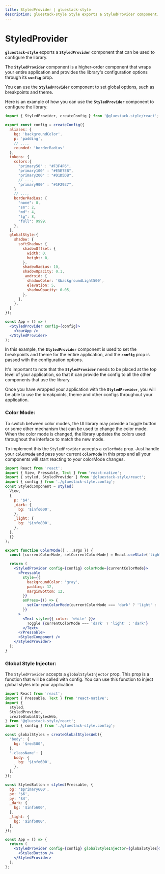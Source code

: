 ```yaml
---
title: StyledProvider | gluestack-style
description: gluestack-style Style exports a StyledProvider component, a higher-order component that wraps your entire application and provides the library's configuration options.
---
```



<Meta title="Getting Started/StyledProvider" />

# StyledProvider

**`gluestack-style`** exports a **`StyledProvider`** component that can be used to configure the library.

The **`StyledProvider`** component is a higher-order component that wraps your entire application and provides the library's configuration options through its **`config`** prop.

You can use the **`StyledProvider`** component to set global options, such as breakpoints and theme.

Here is an example of how you can use the **`StyledProvider`** component to configure the library:

```jsx
import { StyledProvider, createConfig } from '@gluestack-style/react';

export const config = createConfig({
  aliases: {
    bg: 'backgroundColor',
    p: 'padding',
    // ...,
    rounded: 'borderRadius'
  },
  tokens: {
    colors:{
      "primary50" : "#F3F4F6",
      "primary100" : "#E5E7EB",
      "primary200" : "#D1D5DB",
      // ...,
      "primary900" : "#1F2937",
    }
    // ...,
    borderRadius: {
      "none": 0,
      "sm": 2,
      "md": 4,
      "lg": 8,
      "full": 9999,
    },
  },
  globalStyle:{
    shadow: {
      softShadow: {
        shadowOffset: {
          width: 0,
          height: 0,
        },
        shadowRadius: 10,
        shadowOpacity: 0.1,
        _android: {
          shadowColor: '$backgroundLight500',
          elevation: 5,
          shadowOpacity: 0.05,
        },
      },
    },
  }
});

const App = () => (
  <StyledProvider config={config}>
    <YourApp />
  </StyledProvider>
);
```

In this example, the **`StyledProvider`** component is used to set the breakpoints and theme for the entire application, and the **`config`** prop is passed with the configuration options.

It's important to note that the **`StyledProvider`** needs to be placed at the top level of your application, so that it can provide the config to all the other components that use the library.

Once you have wrapped your application with the **`StyledProvider`**, you will be able to use the breakpoints, theme and other configs throughout your application.

### Color Mode:

To switch between color modes, the UI library may provide a toggle button or some other mechanism that can be used to change the color mode. When the color mode is changed, the library updates the colors used throughout the interface to match the new mode.

To implement this the `StyledProvider` accepts a `colorMode` prop. Just handle your **`colorMode`** and pass your current **`colorMode`** in this prop and all your components will start reacting to your colorMode changes.

```jsx
import React from 'react';
import { View, Pressable, Text } from 'react-native';
import { styled, StyledProvider } from '@gluestack-style/react';
import { config } from './gluestack-style.config';
const StyledComponent = styled(
  View,
  {
    p: '$4',
    _dark: {
      bg: '$info600',
    },
    _light: {
      bg: '$info800',
    },
  },
  {}
);

export function ColorMode({ ...args }) {
  const [currentColorMode, setCurrentColorMode] = React.useState('light');

  return (
    <StyledProvider config={config} colorMode={currentColorMode}>
      <Pressable
        style={{
          backgroundColor: 'gray',
          padding: 12,
          marginBottom: 12,
        }}
        onPress={() => {
          setCurrentColorMode(currentColorMode === 'dark' ? 'light' : 'dark');
        }}
      >
        <Text style={{ color: 'white' }}>
          Toggle {currentColorMode === 'dark' ? 'light' : 'dark'}
        </Text>
      </Pressable>
      <StyledComponent />
    </StyledProvider>
  );
}
```

### Global Style Injector:

The `StyledProvider` accepts a `globalStyleInjector` prop. This prop is a function that will be called with config. You can use this function to inject global styles into your application.

```jsx
import React from 'react';
import { Pressable, Text } from 'react-native';
import {
  styled,
  StyledProvider,
  createGlobalStylesWeb,
} from '@gluestack-style/react';
import { config } from './gluestack-style.config';

const globalStyles = createGlobalStylesWeb({
  'body': {
    bg: '$red500',
  },
  '.className': {
    body: {
      bg: '$info600',
    },
  },
});

const StyledButton = styled(Pressable, {
  bg: '$primary600',
  px: '$6',
  py: '$4',
  _dark: {
    bg: '$info600',
  },
  _light: {
    bg: '$info800',
  },
});

const App = () => {
  return (
    <StyledProvider config={config} globalStyleInjector={globalStyles}>
      <StyledButton />
    </StyledProvider>
  );
};
```
